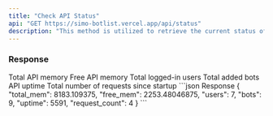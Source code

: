 ```yaml
---
title: "Check API Status"
api: "GET https://simo-botlist.vercel.app/api/status"
description: "This method is utilized to retrieve the current status of the API."
---
```


### Response

<ResponseField name="API Status Structure" type="object">
  <Expandable>
    <ResponseField name="total_mem" type="number">
      Total API memory
    </ResponseField>
    <ResponseField name="free_mem" type="number">
      Free API memory
    </ResponseField>
    <ResponseField name="users" type="number">
      Total logged-in users
    </ResponseField>
    <ResponseField name="bots" type="number">
      Total added bots
    </ResponseField>
    <ResponseField name="uptime" type="number">
      API uptime
    </ResponseField>
    <ResponseField name="request_count" type="number">
      Total number of requests since startup
    </ResponseField>
  </Expandable>    
</ResponseField>

<ResponseExample>
```json Response
{
    "total_mem": 8183.109375,
    "free_mem": 2253.48046875,
    "users": 7,
    "bots": 9,
    "uptime": 5591,
    "request_count": 4
}
```
</ResponseExample>